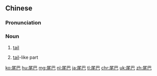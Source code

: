 ==Chinese==
{{zh-forms}}

===Pronunciation===
{{zh-pron
|m=wěiba,yǐba,1nb=literary,1nc=standard,2nb=colloquial
|c=mei5 baa1
|mn=qz:bér-pa/xm:bé-pa/zz:bóe-pa
|ma=Zh-weiba.ogg
|cat=n
}}

===Noun===
{{zh-noun}}

# [[tail]]
#: {{zh-x|小 狗 搖 著[着]{zhe} 尾巴{ba} 跑 了。|The little dog ran off wagging its '''tail'''.}}
# [[tail]]-like part
#: {{zh-x|我們 的 汽車 尾巴{ba} 被 撞 壞 了。|The '''rear end''' of our car was smashed.}}

{{zh-cat|Elementary}}

[[ko:尾巴]]
[[hu:尾巴]]
[[mg:尾巴]]
[[nl:尾巴]]
[[ja:尾巴]]
[[tl:尾巴]]
[[chr:尾巴]]
[[uk:尾巴]]
[[zh:尾巴]]